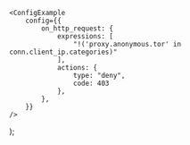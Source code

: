 
	<ConfigExample
		config={{
			on_http_request: {
                expressions: [
                    "!('proxy.anonymous.tor' in conn.client_ip.categories)"
                ],
				actions: {
					type: "deny",
                    code: 403
				},
			},
		}}
	/>
);
